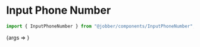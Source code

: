 
<Meta title="Components/InputPhoneNumber" component={InputPhoneNumber} />

# Input Phone Number

```ts
import { InputPhoneNumber } from "@jobber/components/InputPhoneNumber";
```

<Canvas>
  <Story
    name="InputPhoneNumber"
    args={{
      placeholder: "Phone number",
    }}
  >
    {args => <InputPhoneNumber {...args} />}
  </Story>
</Canvas>

<ArgsTable of={InputPhoneNumber} story="InputPhoneNumber" />
